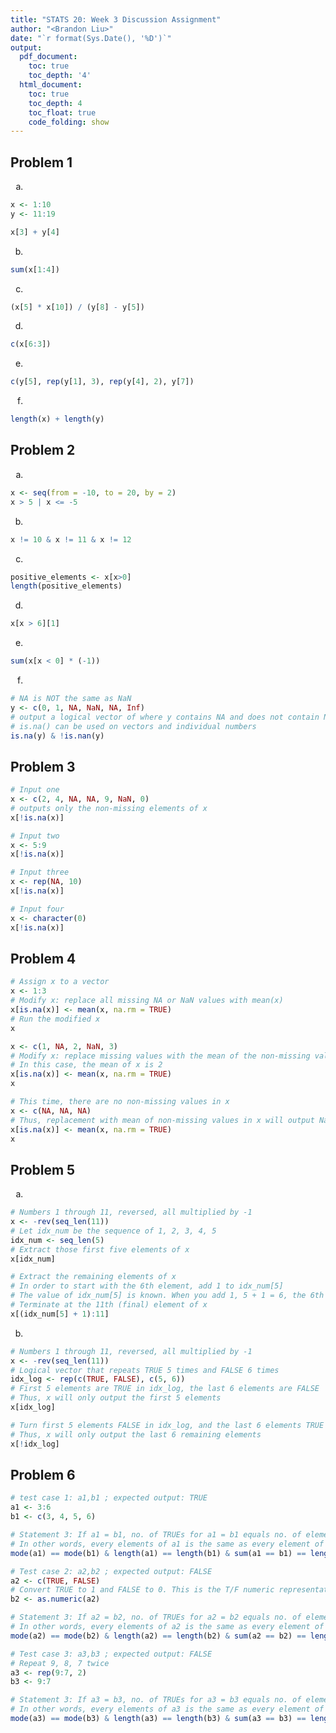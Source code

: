 ```yaml
---
title: "STATS 20: Week 3 Discussion Assignment"
author: "<Brandon Liu>"
date: "`r format(Sys.Date(), '%D')`"
output:
  pdf_document:
    toc: true
    toc_depth: '4'
  html_document:
    toc: true
    toc_depth: 4
    toc_float: true
    code_folding: show
---
```

\newpage

## Problem 1
(a)
```r
x <- 1:10
y <- 11:19

x[3] + y[4]
```
(b)
```r
sum(x[1:4])
```
(c)
```r
(x[5] * x[10]) / (y[8] - y[5])
```
(d)
```r
c(x[6:3])
```
(e)
```r
c(y[5], rep(y[1], 3), rep(y[4], 2), y[7])
```
(f)
```r
length(x) + length(y)
```
\newpage
## Problem 2
(a)
```r
x <- seq(from = -10, to = 20, by = 2)
x > 5 | x <= -5
```
(b)
```r
x != 10 & x != 11 & x != 12
```
(c)
```r
positive_elements <- x[x>0]
length(positive_elements)
```
(d)
```r
x[x > 6][1]
```
(e)
```r
sum(x[x < 0] * (-1))
```
(f)
```r
# NA is NOT the same as NaN
y <- c(0, 1, NA, NaN, NA, Inf)
# output a logical vector of where y contains NA and does not contain NaN
# is.na() can be used on vectors and individual numbers
is.na(y) & !is.nan(y)
```
\newpage
## Problem 3
```r
# Input one
x <- c(2, 4, NA, NA, 9, NaN, 0)
# outputs only the non-missing elements of x
x[!is.na(x)]
```

```r
# Input two
x <- 5:9
x[!is.na(x)]
```
```r
# Input three
x <- rep(NA, 10)
x[!is.na(x)]
```

```r
# Input four
x <- character(0)
x[!is.na(x)]
```
\newpage
## Problem 4
```r
# Assign x to a vector
x <- 1:3
# Modify x: replace all missing NA or NaN values with mean(x)
x[is.na(x)] <- mean(x, na.rm = TRUE)
# Run the modified x
x
```
```r
x <- c(1, NA, 2, NaN, 3)
# Modify x: replace missing values with the mean of the non-missing values in x
# In this case, the mean of x is 2
x[is.na(x)] <- mean(x, na.rm = TRUE)
x
```

```r
# This time, there are no non-missing values in x
x <- c(NA, NA, NA)
# Thus, replacement with mean of non-missing values in x will output NaN values
x[is.na(x)] <- mean(x, na.rm = TRUE)
x
```
\newpage
## Problem 5
(a)
```r
# Numbers 1 through 11, reversed, all multiplied by -1
x <- -rev(seq_len(11))
# Let idx_num be the sequence of 1, 2, 3, 4, 5
idx_num <- seq_len(5)
# Extract those first five elements of x
x[idx_num]
```

```r
# Extract the remaining elements of x
# In order to start with the 6th element, add 1 to idx_num[5]
# The value of idx_num[5] is known. When you add 1, 5 + 1 = 6, the 6th element.
# Terminate at the 11th (final) element of x
x[(idx_num[5] + 1):11]
```
(b)
```r
# Numbers 1 through 11, reversed, all multiplied by -1
x <- -rev(seq_len(11))
# Logical vector that repeats TRUE 5 times and FALSE 6 times
idx_log <- rep(c(TRUE, FALSE), c(5, 6))
# First 5 elements are TRUE in idx_log, the last 6 elements are FALSE
# Thus, x will only output the first 5 elements
x[idx_log]
```
```r
# Turn first 5 elements FALSE in idx_log, and the last 6 elements TRUE
# Thus, x will only output the last 6 remaining elements
x[!idx_log]
```
\newpage
## Problem 6
```r
# test case 1: a1,b1 ; expected output: TRUE
a1 <- 3:6
b1 <- c(3, 4, 5, 6)

# Statement 3: If a1 = b1, no. of TRUEs for a1 = b1 equals no. of elements in a1
# In other words, every elements of a1 is the same as every element of b1
mode(a1) == mode(b1) & length(a1) == length(b1) & sum(a1 == b1) == length(a1)
```

```r
# Test case 2: a2,b2 ; expected output: FALSE
a2 <- c(TRUE, FALSE)
# Convert TRUE to 1 and FALSE to 0. This is the T/F numeric representation.
b2 <- as.numeric(a2)

# Statement 3: If a2 = b2, no. of TRUEs for a2 = b2 equals no. of elements in a2
# In other words, every elements of a2 is the same as every element of b2
mode(a2) == mode(b2) & length(a2) == length(b2) & sum(a2 == b2) == length(a2)
```

```r
# Test case 3: a3,b3 ; expected output: FALSE
# Repeat 9, 8, 7 twice
a3 <- rep(9:7, 2)
b3 <- 9:7

# Statement 3: If a3 = b3, no. of TRUEs for a3 = b3 equals no. of elements in a3
# In other words, every elements of a3 is the same as every element of b3
mode(a3) == mode(b3) & length(a3) == length(b3) & sum(a3 == b3) == length(a3)
```
